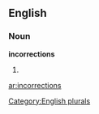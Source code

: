 ==English==

===Noun===
'''incorrections'''

# {{plural of|[[incorrection]]}}

[[Category:English plurals]]

[[ar:incorrections]]